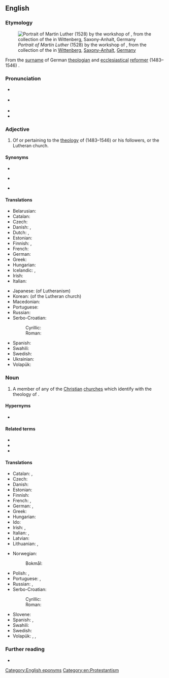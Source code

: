 {{also|lutheran}}
==English==
{{was wotd|2017|October|31}}

===Etymology===
[[File:Lucas Cranach d.Ä. (Werkst.) - Porträt des Martin Luther (Lutherhaus Wittenberg).jpg|thumb|''Portrait of Martin Luther'' (1528) by the workshop of {{w|Lucas Cranach the Elder}}, from the collection of the {{w|Lutherhaus}} in [[Wittenberg]], [[Saxony-Anhalt]], [[Germany]]]]

From the [[surname]] of German [[theologian]] and [[ecclesiastical]] [[reformer]] {{w|Martin Luther}} (1483–1546) {{suffix|en||an}}.

===Pronunciation===
* {{a|RP}} {{IPA|/ˈluːθəɹ(ə)n/|/ˈluːθɹ(ə)n/|lang=en}}
* {{a|GA}} {{IPA|/ˈluθəɹən/|/ˈluθɹən/|lang=en}}
* {{audio|en-us-Lutheran.ogg|Audio (GA)|lang=en}}
* {{hyphenation|Lu|ther|an|lang=en}}

===Adjective===
{{en-adj}}

# {{lb|en|Christianity}} Of or pertaining to the [[theology]] of {{w|Martin Luther}} (1483–1546) or his followers, or the Lutheran church.
#: {{ux|en|A '''Lutheran''' understanding of the [[Lord's Supper|Lord’s Supper]] is not the same as that of other denominations.}}

====Synonyms====
* {{l|en|Evangelical Lutheran}}
* {{l|en|Lutheranist}} {{qualifier|uncommon}}
* {{l|en|Lutherist}} {{qualifier|one sense|uncommon}}

====Translations====
{{trans-top|pertaining to the theology of Martin Luther or his followers, or the Lutheran church}}
* Belarusian: {{t|be|лютэранскі|sc=Cyrl}}
* Catalan: {{t|ca|luterà}}
* Czech: {{t+|cs|luteránský}}
* Danish: {{t|da|lutheransk}}, {{t|da|luthersk}}
* Dutch: {{t|nl|lutheraans}}, {{t+|nl|luthers}}
* Estonian: {{t+|et|luterlik}}
* Finnish: {{t+|fi|luterilainen}}, {{t+|fi|evankelis-luterilainen}}
* French: {{t+|fr|luthérien}}
* German: {{t+|de|lutherisch}}
* Greek: {{t+|el|λουθηρανικός|m}}
* Hungarian: {{t+|hu|lutheránus}}
* Icelandic: {{t|is|lúterskur}}, {{t|is|lútherskur}}
* Irish: {{t|ga|Liútarach}}
* Italian: {{t+|it|luterano}}
{{trans-mid}}
* Japanese: {{t|ja|ルター派|alt=ルター派の|tr=rutaaha-no}} (of Lutheranism)
* Korean: {{t|ko|루터교회|alt=루터교회의|tr=rutokyohoi-ui}} (of the Lutheran church)
* Macedonian: {{t|mk|лутерански|tr=luteranski|sc=Cyrl}}
* Portuguese: {{t+|pt|luterano}}
* Russian: {{t+|ru|лютеранский}}
* Serbo-Croatian:
*: Cyrillic: {{t|sh|лутѐра̄нскӣ|sc=Cyrl}}
*: Roman: {{t+|sh|lutèrānskī}}
* Spanish: {{t+|es|luterano}}
* Swahili: {{t|sw|Kilutheri}}
* Swedish: {{t|sv|luthersk}}
* Ukrainian: {{t+|uk|лютеранський|m|tr=ljuterans'kyj|sc=Cyrl}}
* Volapük: {{t|vo|luterik}}
{{trans-bottom}}

===Noun===
{{en-noun}}

# {{lb|en|Christianity}} A member of any of the [[Christian]] [[church]]es which identify with the theology of {{w|Martin Luther}}.
#: {{ux|en|The split between the '''Lutherans''' and the Roman Catholics began with the [[w:Diet of Worms#Edict of Worms|Edict of Worms]] in 1521.}}

====Hypernyms====
* {{l|en|Protestant}}

====Related terms====
* {{l|en|Lutheranism}}
* {{l|en|Lutheranist}}
* {{l|en|Lutherist}}

====Translations====
{{trans-top|member of any Christian church identifying with the theology of Martin Luther}}
* Catalan: {{t|ca|luterà|m}}, {{t|ca|luterana|f}}
* Czech: {{t|cs|luterán|m}}
* Danish: {{t|da|lutheraner|c}}
* Estonian: {{t|et|luterlane}}
* Finnish: {{t+|fi|luterilainen}}
* French: {{t+|fr|luthérien|m}}, {{t+|fr|luthérienne|f}}
* German: {{t|de|Lutheraner|m}}, {{t|de|Lutheranerin|f}}
* Greek: {{t+|el|λουθηρανός|m}}
* Hungarian: {{t+|hu|lutheránus}}
* Ido: {{t+|io|Luterano}}
* Irish: {{t|ga|Liútarach|m}}, {{t|ga|Clann Liútair|f}} {{qualifier|collective, 'the Lutherans'}}
* Italian: {{t+|it|luterano|m}}, {{t+|it|luterana|f}}
* Latvian: {{t|lv|luterānis|m}}
* Lithuanian: {{t+|lt|liuteronas|m}}, {{t+|lt|liuteronė|f}}
{{trans-mid}}
* Norwegian:
*: Bokmål: {{t+|nb|lutheraner|m}}
* Polish: {{t+|pl|luteranin|m}}, {{t+|pl|luteranka|f}}
* Portuguese: {{t+|pt|luterano|m}}, {{t|pt|luterana|f}}
* Russian: {{t+|ru|лютера́нин|m}}, {{t+|ru|лютера́нка|f}}
* Serbo-Croatian:
*: Cyrillic: {{t|sh|лутѐра̄н|m|sc=Cyrl}}
*: Roman: {{t+|sh|lutèrān|m}}
* Slovene: {{t+|sl|luteranec}}
* Spanish: {{t+|es|luterano|m}}, {{t+|es|luterana|f}}
* Swahili: {{t|sw|Mlutheri}}
* Swedish: {{t+|sv|lutheran}}
* Volapük: {{qualifier|♂♀}} {{t|vo|luteran}}, {{qualifier|♂}} {{t|vo|hiluteran}}, {{qualifier|♀}} {{t|vo|jiluteran}}
{{trans-bottom}}

===Further reading===
* {{pedia|Lutheranism}}

[[Category:English eponyms]]
[[Category:en:Protestantism]]